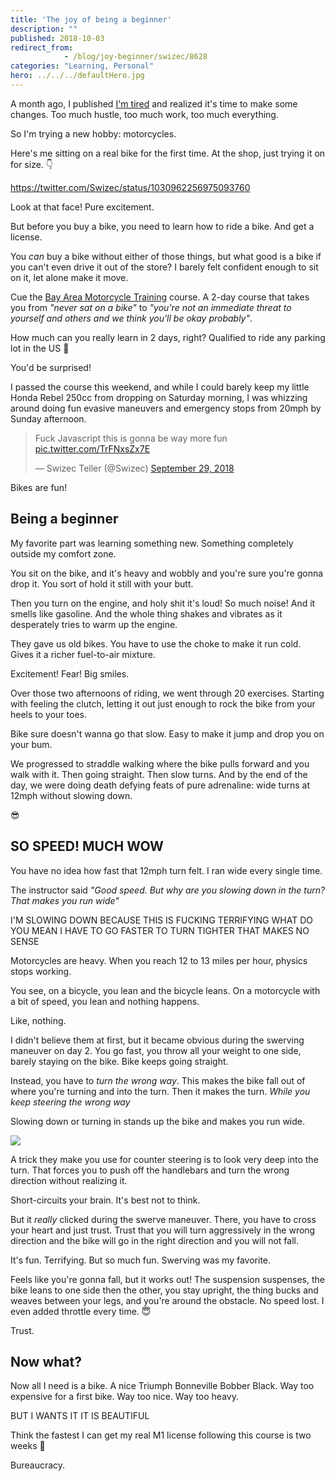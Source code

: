 ```yaml
---
title: 'The joy of being a beginner'
description: ""
published: 2018-10-03
redirect_from: 
            - /blog/joy-beginner/swizec/8628
categories: "Learning, Personal"
hero: ../../../defaultHero.jpg
---
```

A month ago, I published [I'm tired](https://swizec.com/blog/tired-poem/swizec/8560) and realized it's time to make some changes. Too much hustle, too much work, too much everything.



So I'm trying a new hobby: motorcycles.



Here's me sitting on a real bike for the first time. At the shop, just trying it on for size. 👇



https://twitter.com/Swizec/status/1030962256975093760



Look at that face! Pure excitement.



But before you buy a bike, you need to learn how to ride a bike. And get a license.



You _can_ buy a bike without either of those things, but what good is a bike if you can't even drive it out of the store? I barely felt confident enough to sit on it, let alone make it move.



Cue the [Bay Area Motorcycle Training](http://motorcycleschool.com/) course. A 2-day course that takes you from _"never sat on a bike"_ to _"you're not an immediate threat to yourself and others and we think you'll be okay probably"_.



How much can you really learn in 2 days, right? Qualified to ride any parking lot in the US 🤘



You'd be surprised!



I passed the course this weekend, and while I could barely keep my little Honda Rebel 250cc from dropping on Saturday morning, I was whizzing around doing fun evasive maneuvers and emergency stops from 20mph by Sunday afternoon.



> Fuck Javascript this is gonna be way more fun [pic.twitter.com/TrFNxsZx7E](https://t.co/TrFNxsZx7E)
>
> — Swizec Teller (@Swizec) [September 29, 2018](https://twitter.com/Swizec/status/1046109347061927936?ref_src=twsrc%5Etfw)





Bikes are fun!



## Being a beginner



My favorite part was learning something new. Something completely outside my comfort zone.



You sit on the bike, and it's heavy and wobbly and you're sure you're gonna drop it. You sort of hold it still with your butt.



Then you turn on the engine, and holy shit it's loud! So much noise! And it smells like gasoline. And the whole thing shakes and vibrates as it desperately tries to warm up the engine.



They gave us old bikes. You have to use the choke to make it run cold. Gives it a richer fuel-to-air mixture.



Excitement! Fear! Big smiles.



Over those two afternoons of riding, we went through 20 exercises. Starting with feeling the clutch, letting it out just enough to rock the bike from your heels to your toes.



Bike sure doesn't wanna go that slow. Easy to make it jump and drop you on your bum.



We progressed to straddle walking where the bike pulls forward and you walk with it. Then going straight. Then slow turns. And by the end of the day, we were doing death defying feats of pure adrenaline: wide turns at 12mph without slowing down.



😎



## SO SPEED! MUCH WOW



You have no idea how fast that 12mph turn felt. I ran wide every single time.



The instructor said _"Good speed. But why are you slowing down in the turn? That makes you run wide"_



I'M SLOWING DOWN BECAUSE THIS IS FUCKING TERRIFYING WHAT DO YOU MEAN I HAVE TO GO FASTER TO TURN TIGHTER THAT MAKES NO SENSE



Motorcycles are heavy. When you reach 12 to 13 miles per hour, physics stops working.



You see, on a bicycle, you lean and the bicycle leans. On a motorcycle with a bit of speed, you lean and nothing happens.



Like, nothing.



I didn't believe them at first, but it became obvious during the swerving maneuver on day 2. You go fast, you throw all your weight to one side, barely staying on the bike. Bike keeps going straight.



Instead, you have to _turn the wrong way_. This makes the bike fall out of where you're turning and into the turn. Then it makes the turn. _While you keep steering the wrong way_



Slowing down or turning in stands up the bike and makes you run wide.

![](./img/media-26ufdipQqU2lhNA4g-giphy.gif)

A trick they make you use for counter steering is to look very deep into the turn. That forces you to push off the handlebars and turn the wrong direction without realizing it.



Short-circuits your brain. It's best not to think.



But it _really_ clicked during the swerve maneuver. There, you have to cross your heart and just trust. Trust that you will turn aggressively in the wrong direction and the bike will go in the right direction and you will not fall.



It's fun. Terrifying. But so much fun. Swerving was my favorite.



Feels like you're gonna fall, but it works out! The suspension suspenses, the bike leans to one side then the other, you stay upright, the thing bucks and weaves between your legs, and you're around the obstacle. No speed lost. I even added throttle every time. 😇



Trust.



## Now what?



Now all I need is a bike. A nice Triumph Bonneville Bobber Black. Way too expensive for a first bike. Way too nice. Way too heavy.



BUT I WANTS IT IT IS BEAUTIFUL



Think the fastest I can get my real M1 license following this course is two weeks 🤔



Bureaucracy.
